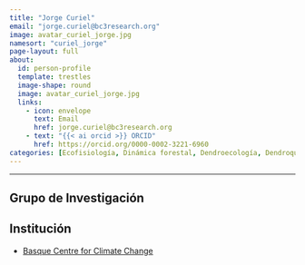 ```yaml
---
title: "Jorge Curiel"
email: "jorge.curiel@bc3research.org"  
image: avatar_curiel_jorge.jpg
namesort: "curiel_jorge"
page-layout: full
about: 
  id: person-profile
  template: trestles
  image-shape: round
  image: avatar_curiel_jorge.jpg
  links:
    - icon: envelope
      text: Email
      href: jorge.curiel@bc3research.org
    - text: "{{< ai orcid >}} ORCID"
      href: https://orcid.org/0000-0002-3221-6960
categories: [Ecofisiología, Dinámica forestal, Dendroecología, Dendroquímica]
---
```

 
<hr>

:::{#person-profile}

## Grupo de Investigación


## Institución
- [Basque Centre for Climate Change](https://www.bc3research.org/)

:::
